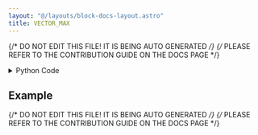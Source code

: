 ```yaml
---
layout: "@/layouts/block-docs-layout.astro"
title: VECTOR_MAX
---
```


{/* DO NOT EDIT THIS FILE! IT IS BEING AUTO GENERATED */}
{/* PLEASE REFER TO THE CONTRIBUTION GUIDE ON THE DOCS PAGE */}


<PythonDocsDisplay docstring={docstring} />

<details>
<summary>Python Code</summary>

```python
import numpy as np
from flojoy import flojoy, Vector, Scalar


@flojoy
def VECTOR_MAX(default: Vector) -> Scalar:
    """The VECTOR_MAX node returns the maximum value from the Vector

    Inputs
    ------
    v : Vector
        The input vector to use max peration

    Returns
    -------
    Scalar
        The maximum value found from the input vector
    """

    return Scalar(c=np.max(default.v))

```

[Find this Flojoy Block on GitHub](https://github.com/flojoy-ai/blocks/blob/main/blocks/TRANSFORMERS/VECTOR_MANIPULATION/VECTOR_MAX/VECTOR_MAX.py)

</details>

## Example


<GetHelpWidget />


<AppDisplay app={app} blockName="VECTOR_MAX" client:visible />


<Example />

{/* DO NOT EDIT THIS FILE! IT IS BEING AUTO GENERATED */}
{/* PLEASE REFER TO THE CONTRIBUTION GUIDE ON THE DOCS PAGE */}
